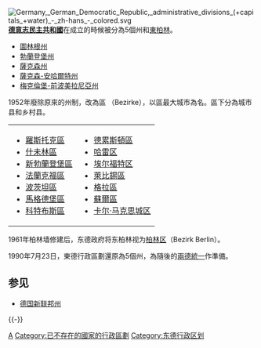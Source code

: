 {{Multiple issues|
{{Expand language|1=en|time=2021-10-24T06:01:26+00:00}}
{{Unreferenced|time=2021-10-24T06:01:26+00:00}}
}}
{{noteTA|G1=德国地名|G2=Landkreis|G3=单位}}
[[File:Germany,_German_Democratic_Republic,_administrative_divisions_(+capitals_+water)_-_zh-hans_-_colored.svg|thumb]]
'''[[東德|德意志民主共和國]]'''在成立的時候被分為5個州和[[東柏林|東柏林]]。

*[[图林根|圖林根州]]
*[[勃兰登堡|勃蘭登堡州]]
*[[萨克森自由州|薩克森州]]
*[[萨克森-安哈尔特|薩克森-安哈爾特州]]
*[[梅克伦堡-前波美拉尼亚|梅克倫堡-前波美拉尼亞州]]

1952年廢除原來的州制，改為區 （Bezirke），以區最大城市為名。區下分為城市县和乡村县。
{|
| 
* [[羅斯托克區|羅斯托克區]]
* [[什未林區|什未林區]]
* [[新勃蘭登堡區|新勃蘭登堡區]]
* [[法蘭克福區|法蘭克福區]]
* [[波茨坦區|波茨坦區]]
* [[馬格德堡區|馬格德堡區]]
* [[科特布斯區|科特布斯區]]
|valign=top| 
* [[德累斯頓區|德累斯頓區]]
* [[哈雷区|哈雷区]]
* [[埃尔福特区|埃尔福特区]]
* [[萊比錫區|萊比錫區]]
* [[格拉區|格拉區]]
* [[蘇爾區|蘇爾區]]
* [[卡尔·马克思城区|卡尔·马克思城区]]
|}

1961年柏林墙修建后，东德政府将东柏林视为[[东柏林区|柏林区]]（Bezirk Berlin）。

1990年7月23日，東德行政區劃還原為5個州，為隨後的[[兩德統一|兩德統一]]作準備。

==参见==
* [[德国新联邦州|德国新联邦州]]
{{-}}
{{Bezirke DDR}}

[[Category:東德政治|A]]
[[Category:已不存在的國家的行政區劃|Category:已不存在的國家的行政區劃]]
[[Category:东德行政区划|Category:东德行政区划]]